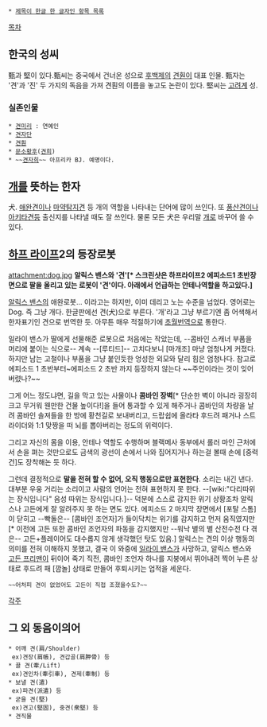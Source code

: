  * [[제목이 한글 한 글자인 항목 목록]]

[[목차]]

== 한국의 성씨 ==
甄과 堅이 있다.甄씨는 중국에서 건너온 성으로 [[후백제]]의 [[견훤]]이 대표 인물. 甄자는 '견'과 '진' 두 가지의 독음을 가져 견훤의 이름을 놓고도 논란이 있다. 堅씨는 [[고려]]계 성.
=== 실존인물 ===
 * [[견미리]] : 연예인
 * [[견자단]]
 * [[견훤]]
 * [[문소황후]]([[견희]])
 * ~~[[견자희]]~~ 아프리카 BJ. 예명이다.

== [[개]]를 뜻하는 한자 ==
犬. [[애완견]]이나 [[마약탐지견]] 등 개의 역할을 나타내는 단어에 많이 쓰인다. 또 [[풍산견]]이나 [[아키타견]]등 출신지를 나타낼 때도 잘 쓰인다. 물론 모든 犬은 우리말 [[개]]로 바꾸어 쓸 수 있다.

== [[하프 라이프]]2의 등장로봇 ==
attachment:dog.jpg
'''알릭스 밴스와 '견'[* 스크린샷은 하프라이프2 에피소드1 초반장면으로 팔을 올리고 있는 로봇이 '견'이다. 아래에서 언급하는 안테나역할을 하고있다.] '''

[[알릭스 밴스]]의 애완로봇… 이라고는 하지만, 이미 데리고 노는 수준을 넘었다. 영어로는 Dog. 즉 그냥 개다. 한글판에선 견(犬)으로 부른다. '개'라고 그냥 부르기엔 좀 어색해서 한자표기인 견으로 번역한 듯. 아무튼 매우 적절하기에 [[초월번역]]으로 통한다.

일라이 밴스가 딸에게 선물해준 로봇으로 처음에는 작았는데, --콤바인 스캐너 부품을 머리에 붙이는 식으로-- 계속 --[루티드]-- 고치다보니 [마개조] 마냥 엄청나게 커졌다. 하지만 남는 고철이나 부품을 그냥 붙인듯한 엉성한 외모와 달리 힘은 엄청나다. 참고로 에피소드 1 초반부터~에피소드 2 초반 까지 등장하지 않는다 ~~주인이라는 것이 잊어버렸나?~~

그게 어느 정도냐면, 길을 막고 있는 사물이나 '''콤바인 장벽'''[* 단순한 벽이 아니라 굉장히 크고 무거워 웬만한 건물 높이다!]을 들어 통과할 수 있게 해주거나 콤바인의 차량을 날려 콤바인 솔져들을 한 방에 황천길로 보내버리고, 드랍쉽에 올라타 후드려 패거나 스트라이더와 1:1 맞짱을 떠 뇌를 뽑아버리는 정도의 위력이다.

그리고 자신의 몸을 이용, 안테나 역할도 수행하며 블랙메사 동부에서 롤러 마인 근처에서 손을 펴는 것만으로도 금색의 광선이 손에서 나와 집어지거나 하는걸 볼때 손에 [중력건]도 장착해논 듯 하다. 

그런데 결정적으로 '''말을 전혀 할 수 없어, 오직 행동으로만 표현한다'''. 소리는 내긴 낸다. 대부분 우웅 거리는 소리이고 사람의 언어는 전혀 표현하지 못 한다. --[wiki:"다리따위는 장식입니다" 음성 따위는 장식입니다.]-- 덕분에 스스로 감지한 위기 상황조차 알릭스나 고든에게 잘 알려주지 못 하는 면도 있다. 에피소드 2 마지막 장면에서 [포탈 스톰]이 닫히고 --빡돌은-- [콤바인 조언자]가 들이닥치는 위기를 감지하고 먼저 움직였지만[* 이전에 고든 또한 콤바인 조언자의 파동을 감지했지만 --워낙 별의 별 산전수전 다 겪은-- 고든+플레이어도 대수롭지 않게 생각했던 탓도 있음.] 알릭스는 견의 이상 행동의 의미를 전혀 이해하지 못했고, 결국 이 와중에 [[일라이 밴스]]가 사망하고, 알릭스 밴스와 [[고든 프리맨]]이 뒤이어 죽기 직전, 콤바인 조언자 하나를 지붕에서 뛰어내려 찍어 누른 상태로 후드려 패 [깜놀] 상태로 만들어 후퇴시키는 업적을 세운다.
 ~~어처피 견이 없었어도 고든이 직접 조졌을수도?~~
[[각주]]

== 그 외 동음이의어 ==
 * 어깨 견(肩/Shoulder)
  ex)견장(肩帳), 견갑골(肩胛骨) 등
 * 끌 견(牽/Lift)
  ex)견인차(牽引車), 견제(牽制) 등
 * 보낼 견(遣)
  ex)파견(派遣) 등
 * 굳을 견(堅)
  ex)견고(堅固), 중견(衆堅) 등
 * 견직물
